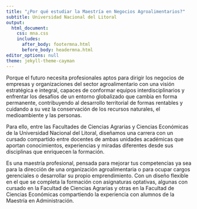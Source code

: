 ---
title: "¿Por qué estudiar la Maestría en Negocios Agroalimentarios?"
subtitle: Universidad Nacional del Litoral
output:
  html_document:
    css: mna.css
    includes:
      after_body: footermna.html
      before_body: headermna.html
editor_options: null
theme: jekyll-theme-cayman
---

Porque el futuro necesita profesionales aptos para dirigir los negocios de empresas y organizaciones del sector agroalimentario con una visión estratégica e integral, capaces de conformar equipos interdisciplinarios y enfrentar los desafíos de un entorno globalizado que cambia en forma permanente, contribuyendo al desarrollo territorial de formas rentables y cuidando a su vez la conservación de los recursos naturales, el medioambiente y las personas.

Para ello, entre las Facultades de Ciencias Agrarias y Ciencias Económicas de la Universidad Nacional del Litoral, diseñamos una carrera con un cursado compartido entre docentes de ambas unidades académicas que aportan conocimientos, experiencias y miradas diferentes desde sus disciplinas que enriquecen la formación.

Es una maestría profesional, pensada para mejorar tus competencias ya sea para la dirección de una organización agroalimentaria o para ocupar cargos gerenciales o desarrollar su propio emprendimiento. Con un diseño flexible en el que se completa la formación con asignaturas optativas, algunas con cursado en la Facultad de Ciencias Agrarias y otras en la Facultad de Ciencias Económicas compartiendo la experiencia con alumnos de la Maestría en Administración.
